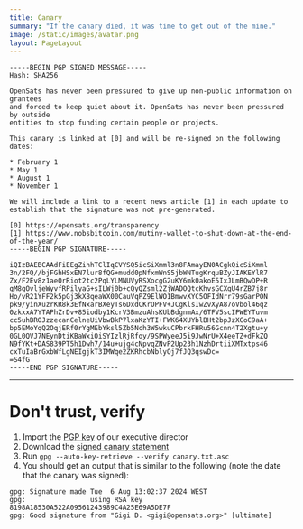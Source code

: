 ```yaml
---
title: Canary
summary: "If the canary died, it was time to get out of the mine."
image: /static/images/avatar.png
layout: PageLayout
---
```



```
-----BEGIN PGP SIGNED MESSAGE-----
Hash: SHA256

OpenSats has never been pressured to give up non-public information on grantees
and forced to keep quiet about it. OpenSats has never been pressured by outside
entities to stop funding certain people or projects.

This canary is linked at [0] and will be re-signed on the following dates:

* February 1
* May 1
* August 1
* November 1

We will include a link to a recent news article [1] in each update to establish that the signature was not pre-generated.

[0] https://opensats.org/transparency
[1] https://www.nobsbitcoin.com/mutiny-wallet-to-shut-down-at-the-end-of-the-year/
-----BEGIN PGP SIGNATURE-----

iQIzBAEBCAAdFiEEgZihhTClIqCVYSQ5icSiXmml3n8FAmayEN0ACgkQicSiXmml
3n/2FQ//bjFGhHSxEN7lur8fQG+mudd0pNfxmWnS5jbWNTugKrquBZyJIAKEYlR7
Zx/F2Ev8z1aeOrRiot2tc2PqLYLMNUVyRSXocgG2uKY6mk0akoE5IxJLmBQwDP+R
qM8qOvljeWyvfRPilyaG+sILWj0b+cQyQZsml2ZjWADOQtcKhvsGCXqU4rZB7j8r
Ho/vR21YFF2k5pGj3kX8qeaWX00CauVqPZ9ElWO1BmwvXYC5OFIdNrr79sGarPON
pk9/yinXuzrKR8k3EfNxarBXeyTs6DxdCKrOPFV+JCgKlsIwZvXyA87oVbol46qz
0zkxxA7YTAPhZrDv+85iodby1KcrV3BmzuAhsKUbBdgnmAx/6TFV5scIPWEYTuvm
cc5uhBROJzzecanCelneUiVbwBkP7lxaKzYTI+FWK64XUYblBHt2bpJzXCoC9aA+
bp5EMoYqQ2OqjERf0rYgMEbYksl5Zb5Nch3W5wkuCPbrkFHRu56Gcnn4T2Xgtu+y
0GL0QVJ7NEynDtiKBaWxiOiSYIzlRjRfoy/9SPWyeeJ5i9JwNrU+X4eeTZ+dFkZQ
N9fYKt+DAS839PT5h1Dwh7/14u+ujg4cNpvqZNvP2Up23h1NzhDrtiiXMTxtps46
cxTuIaBrGxbWfLgNEIgjkT3IMWqe2ZKRhcbNblyOj7fJQ3qswDc=
=S4fG
-----END PGP SIGNATURE-----
```

---

# Don't trust, verify

1. Import the [PGP key](/about/dergigi) of our executive director
2. Download the [signed canary statement][scs]
3. Run `gpg --auto-key-retrieve --verify canary.txt.asc`
4. You should get an output that is similar to the following (note the date that the canary was signed):
```
gpg: Signature made Tue  6 Aug 13:02:37 2024 WEST
gpg:                using RSA key 8198A18530A522A09561243989C4A25E69A5DE7F
gpg: Good signature from "Gigi D. <gigi@opensats.org>" [ultimate]
```

[scs]: /docs/canary.txt.asc